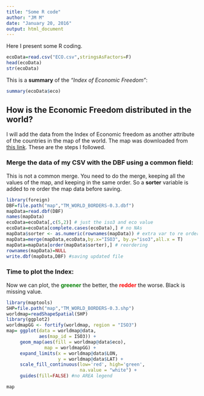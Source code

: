 ```yaml
---
title: "Some R code"
author: "JM M"
date: "January 20, 2016"
output: html_document
---
```


Here I present some R coding. 
```r
ecoData=read.csv("ECO.csv",stringsAsFactors=F)
head(ecoData)
str(ecoData)
```

This is a **summary** of the *"Index of Economic Freedom"*:

```r
summary(ecoData$eco)
```


## How is the Economic Freedom distributed in the world?

I will add the data from the Index of Economic freedom as another attribute of the countries in the map of the world. The map was downloaded from [this link](http://thematicmapping.org). These are the steps I followed.

### Merge the data of my CSV with the DBF using a common field:
This is not a common merge. You need to do the merge, keeping all the values of the map, and keeping in the same order. So a **sorter** variable is added to re order the map data before saving. 
```r
library(foreign)
DBF=file.path("map","TM_WORLD_BORDERS-0.3.dbf")
mapData=read.dbf(DBF)
names(mapData)
ecoData=ecoData[,c(5,2)] # just the iso3 and eco value
ecoData=ecoData[complete.cases(ecoData),] # no NAs
mapData$sorter <- as.numeric(rownames(mapData)) # extra var to re order
mapData=merge(mapData,ecoData,by.x="ISO3", by.y="iso3",all.x = T)
mapData=mapData[order(mapData$sorter),] # reordering
rownames(mapData)=NULL
write.dbf(mapData,DBF) #saving updated file
```

### Time to plot the Index:
Now we can plot, the <b style='color:green'>greener</b> the better, the <b style='color:red'>redder</b> the worse. Black is missing value.

```r
library(maptools)
SHP=file.path("map","TM_WORLD_BORDERS-0.3.shp")
worldmap=readShapeSpatial(SHP) 
library(ggplot2)
worldmapGG <- fortify(worldmap, region = "ISO3") 
map= ggplot(data = worldmap@data,
            aes(map_id = ISO3)) + 
     geom_map(aes(fill = worldmap@data$eco), 
              map = worldmapGG) + 
     expand_limits(x = worldmap@data$LON, 
                   y = worldmap@data$LAT) + 
     scale_fill_continuous(low='red', high='green', 
                           na.value = "white") + 
     guides(fill=FALSE) #no AREA legend

map
```



